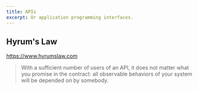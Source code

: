 ```yaml
---
title: APIs
excerpt: Or application programming interfaces.
---
```


## Hyrum's Law

https://www.hyrumslaw.com

> With a sufficient number of users of an API, it does not matter what you promise in the contract: all observable behaviors of your system will be depended on by somebody.
